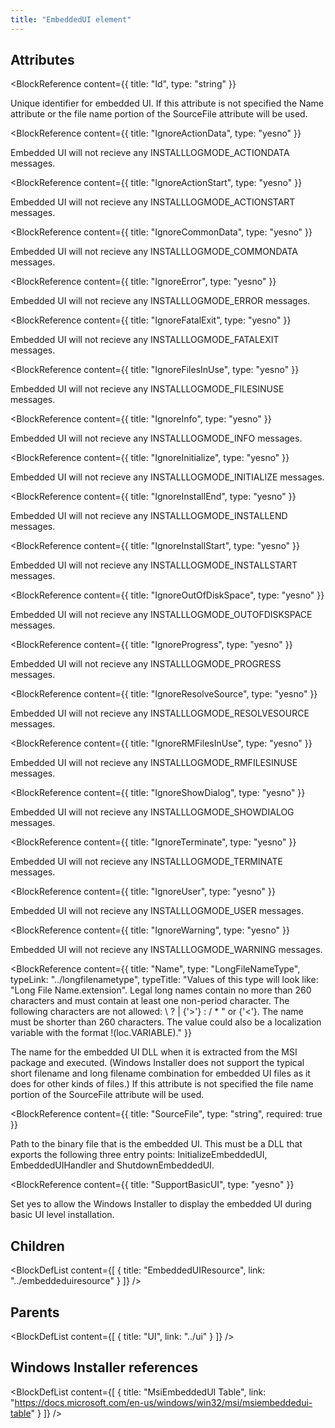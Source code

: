 ```yaml
---
title: "EmbeddedUI element"
---
```






## Attributes

<BlockWrapper>

  <BlockReference
    content={{
      title: "Id",
      type: "string"
    }}
  >
  Unique identifier for embedded UI. If this attribute is not specified the Name attribute or the file name
   portion of the SourceFile attribute will be used.
  </BlockReference>

  <BlockReference
    content={{
      title: "IgnoreActionData",
      type: "yesno"
    }}
  >
  Embedded UI will not recieve any INSTALLLOGMODE_ACTIONDATA messages.
  </BlockReference>

  <BlockReference
    content={{
      title: "IgnoreActionStart",
      type: "yesno"
    }}
  >
  Embedded UI will not recieve any INSTALLLOGMODE_ACTIONSTART messages.
  </BlockReference>

  <BlockReference
    content={{
      title: "IgnoreCommonData",
      type: "yesno"
    }}
  >
  Embedded UI will not recieve any INSTALLLOGMODE_COMMONDATA messages.
  </BlockReference>

  <BlockReference
    content={{
      title: "IgnoreError",
      type: "yesno"
    }}
  >
  Embedded UI will not recieve any INSTALLLOGMODE_ERROR messages.
  </BlockReference>

  <BlockReference
    content={{
      title: "IgnoreFatalExit",
      type: "yesno"
    }}
  >
  Embedded UI will not recieve any INSTALLLOGMODE_FATALEXIT messages.
  </BlockReference>

  <BlockReference
    content={{
      title: "IgnoreFilesInUse",
      type: "yesno"
    }}
  >
  Embedded UI will not recieve any INSTALLLOGMODE_FILESINUSE messages.
  </BlockReference>

  <BlockReference
    content={{
      title: "IgnoreInfo",
      type: "yesno"
    }}
  >
  Embedded UI will not recieve any INSTALLLOGMODE_INFO messages.
  </BlockReference>

  <BlockReference
    content={{
      title: "IgnoreInitialize",
      type: "yesno"
    }}
  >
  Embedded UI will not recieve any INSTALLLOGMODE_INITIALIZE messages.
  </BlockReference>

  <BlockReference
    content={{
      title: "IgnoreInstallEnd",
      type: "yesno"
    }}
  >
  Embedded UI will not recieve any INSTALLLOGMODE_INSTALLEND messages.
  </BlockReference>

  <BlockReference
    content={{
      title: "IgnoreInstallStart",
      type: "yesno"
    }}
  >
  Embedded UI will not recieve any INSTALLLOGMODE_INSTALLSTART messages.
  </BlockReference>

  <BlockReference
    content={{
      title: "IgnoreOutOfDiskSpace",
      type: "yesno"
    }}
  >
  Embedded UI will not recieve any INSTALLLOGMODE_OUTOFDISKSPACE messages.
  </BlockReference>

  <BlockReference
    content={{
      title: "IgnoreProgress",
      type: "yesno"
    }}
  >
  Embedded UI will not recieve any INSTALLLOGMODE_PROGRESS messages.
  </BlockReference>

  <BlockReference
    content={{
      title: "IgnoreResolveSource",
      type: "yesno"
    }}
  >
  Embedded UI will not recieve any INSTALLLOGMODE_RESOLVESOURCE messages.
  </BlockReference>

  <BlockReference
    content={{
      title: "IgnoreRMFilesInUse",
      type: "yesno"
    }}
  >
  Embedded UI will not recieve any INSTALLLOGMODE_RMFILESINUSE messages.
  </BlockReference>

  <BlockReference
    content={{
      title: "IgnoreShowDialog",
      type: "yesno"
    }}
  >
  Embedded UI will not recieve any INSTALLLOGMODE_SHOWDIALOG messages.
  </BlockReference>

  <BlockReference
    content={{
      title: "IgnoreTerminate",
      type: "yesno"
    }}
  >
  Embedded UI will not recieve any INSTALLLOGMODE_TERMINATE messages.
  </BlockReference>

  <BlockReference
    content={{
      title: "IgnoreUser",
      type: "yesno"
    }}
  >
  Embedded UI will not recieve any INSTALLLOGMODE_USER messages.
  </BlockReference>

  <BlockReference
    content={{
      title: "IgnoreWarning",
      type: "yesno"
    }}
  >
  Embedded UI will not recieve any INSTALLLOGMODE_WARNING messages.
  </BlockReference>

  <BlockReference
    content={{
      title: "Name",
      type: "LongFileNameType",
      typeLink: "../longfilenametype",
      typeTitle: "Values of this type will look like: \"Long File Name.extension\". Legal long names contain no more than 260 characters and must contain at least one non-period character. The following characters are not allowed: \\ ? | {'>'} : / * \" or {'<'}. The name must be shorter than 260 characters. The value could also be a localization variable with the format !(loc.VARIABLE)."
    }}
  >
  The name for the embedded UI DLL when it is extracted from the MSI package and executed. (Windows Installer
   does not support the typical short filename and long filename combination for embedded UI files as it
   does for other kinds of files.) If this attribute is not specified the file name portion of the SourceFile
   attribute will be used.
  </BlockReference>

  <BlockReference
    content={{
      title: "SourceFile",
      type: "string",
      required: true
    }}
  >
  Path to the binary file that is the embedded UI. This must be a DLL that exports the following
   three entry points: InitializeEmbeddedUI, EmbeddedUIHandler and ShutdownEmbeddedUI.
  </BlockReference>

  <BlockReference
    content={{
      title: "SupportBasicUI",
      type: "yesno"
    }}
  >
  Set yes to allow the Windows Installer to display the embedded UI during basic UI level installation.
  </BlockReference>

</BlockWrapper>

## Children

<BlockDefList content={[
    {
      title: "EmbeddedUIResource",
      link: "../embeddeduiresource"
    }
  ]}
/>

## Parents

<BlockDefList content={[
    {
      title: "UI",
      link: "../ui"
    }
  ]}
/>

## Windows Installer references

<BlockDefList content={[
    {
      title: "MsiEmbeddedUI Table",
      link: "https://docs.microsoft.com/en-us/windows/win32/msi/msiembeddedui-table"
    }
  ]}
/>
